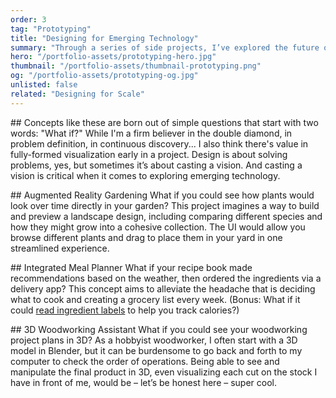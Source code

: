 ```yaml
---
order: 3
tag: "Prototyping"
title: "Designing for Emerging Technology"
summary: "Through a series of side projects, I’ve explored the future of UI beyond the screen at the intersection of augmented reality, 3D modeling, and interaction design."
hero: "/portfolio-assets/prototyping-hero.jpg"
thumbnail: "/portfolio-assets/thumbnail-prototyping.png"
og: "/portfolio-assets/prototyping-og.jpg"
unlisted: false
related: "Designing for Scale"
---
```


<div className="caseStudyText">
    ## Concepts like these are born out of simple questions that start with two words: "What if?"
    While I'm a firm believer in the double diamond, in problem definition, in continuous discovery... I also think there's value in fully-formed visualization early in a project. Design is about solving problems, yes, but sometimes it’s about casting a vision. And casting a vision is critical when it comes to exploring emerging technology.
</div>


<div className="flex flex-col xl:flex-row items-center max-w-none gap-4 xl:gap-20">
  <div className="w-full xl:w-1/2">
    <Figure
      type="video"
      width={800}
      height={600}
      src="/portfolio-assets/prototyping-1.mp4"
      ambient
    />
  </div>
  <div className="w-full max-w-2xl xl:w-1/2 prose-h2:my-6">
    ## Augmented Reality Gardening
    What if you could see how plants would look over time directly in your garden? This project imagines a way to build and preview a landscape design, including comparing different species and how they might grow into a cohesive collection. The UI would allow you browse different plants and drag to place them in your yard in one streamlined experience.
  </div>
</div>


<div className="flex flex-col xl:flex-row items-center max-w-none gap-4 xl:gap-20">
  <div className="w-full xl:w-1/2">
    <Figure
      type="video"
      width={800}
      height={600}
      src="/portfolio-assets/prototyping-2.mp4"
      ambient
    />
  </div>
  <div className="w-full max-w-2xl xl:w-1/2 prose-h2:my-6">
    ## Integrated Meal Planner
    What if your recipe book made recommendations based on the weather, then ordered the ingredients via a delivery app? This concept aims to alleviate the headache that is deciding what to cook and creating a grocery list every week. (Bonus: What if it could <a target="_blank" href="https://dribbble.com/shots/6032045-Meal-Planner-Concept-Recipe-Builder">read ingredient labels</a> to help you track calories?)
  </div>
</div>


<div className="flex flex-col xl:flex-row items-center max-w-none gap-4 xl:gap-20">
  <div className="w-full xl:w-1/2">
    <Figure
      type="video"
      width={800}
      height={600}
      src="/portfolio-assets/prototyping-3.mp4"
      ambient
    />
  </div>
  <div className="w-full max-w-2xl xl:w-1/2 prose-h2:my-6">
    ## 3D Woodworking Assistant
    What if you could see your woodworking project plans in 3D? As a hobbyist woodworker, I often start with a 3D model in Blender, but it can be burdensome to go back and forth to my computer to check the order of operations. Being able to see and manipulate the final product in 3D, even visualizing each cut on the stock I have in front of me, would be – let’s be honest here – super cool.
  </div>
</div>

